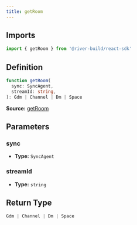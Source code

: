 ```yaml
---
title: getRoom
---
```


## Imports

```ts
import { getRoom } from '@river-build/react-sdk'
```

## Definition

```ts
function getRoom(
  sync: SyncAgent,
  streamId: string,
): Gdm | Channel | Dm | Space
```

**Source:** [getRoom](https://github.com/river-build/river/blob/main/packages/react-sdk/src/utils.ts)

## Parameters

### sync

- **Type:** `SyncAgent`

### streamId

- **Type:** `string`

## Return Type

```ts
Gdm | Channel | Dm | Space
```
